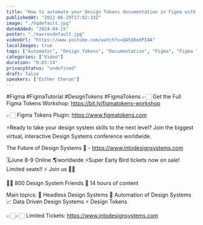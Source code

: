 ```yaml
---
title: "How to automate your Design Tokens documentation in Figma with Figma Tokens and Automator"
publishedAt: "2022-06-29T17:02:33Z"
image: "./hqdefault.jpg"
dateAdded: "2024-04-15"
poster: "./maxresdefault.jpg"
videoUrl: "https://www.youtube.com/watch?v=QA5d8eXPI4A"
localImages: true
tags: ["Automator", "Design Tokens", "Documentation", "Figma", "Figma Tokens"]
categories: ["Video"]
duration: "0:03:14"
privacyStatus: "undefined"
draft: false
speakers: ["Esther Cheran"]
---
```

#Figma #FigmaTutorial #DesignTokens #FigmaTokens 
👉🏻 Get the Full Figma Tokens Workshop: 
https://bit.ly/figmatokens-workshop 

👉🏻 Figma Tokens Plugin: 
https://www.figmatokens.com

⚡️Ready to take your design system skills to the next level? 
Join the biggest virtual, interactive Design Systems conference worldwide.

The Future of Design Systems 🚀 - https://www.intodesignsystems.com

🗓️June 8-9 Online 🌎worldwide
⚡️Super Early Bird tickets now on sale! Limited seats!! ⚡️
Join us 🙌🏻

👋🏻 800 Design System Friends
🎨 14 hours of content

Main topics:
🎨 Headless Design Systems
🤖 Automation of Design Systems
📈 Data Driven Design Systems
⚡️ Design Tokens

👉🏻👉🏻 Limited Tickets: https://www.intodesignsystems.com
